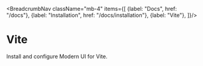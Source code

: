 
<BreadcrumbNav className="mb-4" items={[
  {label: "Docs", href: "/docs"},
  {label: "Installation", href: "/docs/installation"},
  {label: "Vite"},
]}/>

# Vite

Install and configure Modern UI for Vite.

<ViteContent/>